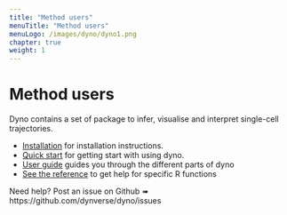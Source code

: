 ```yaml
---
title: "Method users"
menuTitle: "Method users"
menuLogo: /images/dyno/dyno1.png
chapter: true
weight: 1
---
```


# Method users

Dyno contains a set of package to infer, visualise and interpret single-cell trajectories.

* [Installation](1-installation) for installation instructions.
* [Quick start](2-quick_start) for getting start with using dyno.
* [User guide](3-user-guide) guides you through the different parts of dyno
* [See the reference](../reference) to get help for specific R functions

Need help? Post an issue on Github ➠ https://github.com/dynverse/dyno/issues
